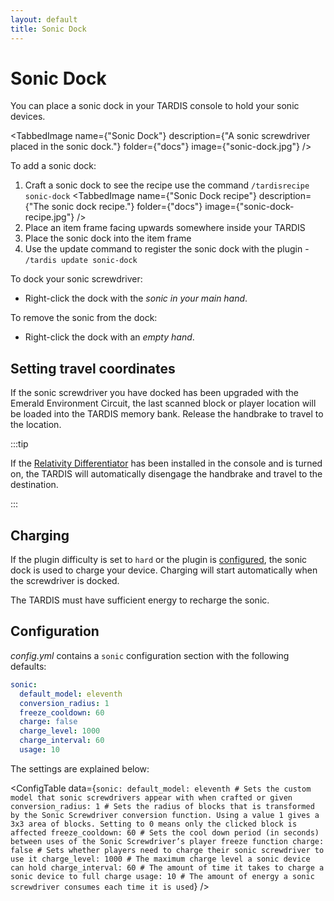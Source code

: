 ```yaml
---
layout: default
title: Sonic Dock
---
```



# Sonic Dock

You can place a sonic dock in your TARDIS console to hold your sonic devices.

<TabbedImage name={"Sonic Dock"} description={"A sonic screwdriver placed in the sonic dock."} folder={"docs"} image={"sonic-dock.jpg"} />

To add a sonic dock:

1. Craft a sonic dock to see the recipe use the command `/tardisrecipe sonic-dock`
   <TabbedImage name={"Sonic Dock recipe"} description={"The sonic dock recipe."} folder={"docs"} image={"sonic-dock-recipe.jpg"} />
2. Place an item frame facing upwards somewhere inside your TARDIS
3. Place the sonic dock into the item frame
4. Use the update command to register the sonic dock with the plugin - `/tardis update sonic-dock`

To dock your sonic screwdriver:

* Right-click the dock with the _sonic in your main hand_.

To remove the sonic from the dock:

* Right-click the dock with an _empty hand_.

## Setting travel coordinates

If the sonic screwdriver you have docked has been upgraded with the Emerald Environment Circuit, the last scanned block or player location will be loaded into the TARDIS memory bank.
Release the handbrake to travel to the location.

:::tip

If the [Relativity Differentiator](flying#how-to-fly) has been installed in the console and is turned on, the TARDIS will automatically disengage the handbrake and travel to the destination.

:::

## Charging

If the plugin difficulty is set to `hard` or the plugin is [configured](#configuration), the sonic dock is used to charge your device. Charging will start automatically when the screwdriver is docked.

The TARDIS must have sufficient energy to recharge the sonic.

## Configuration

_config.yml_ contains a `sonic` configuration section with the following defaults:

```yaml title="/plugins/TARDIS/config.yml"
sonic:
  default_model: eleventh
  conversion_radius: 1
  freeze_cooldown: 60
  charge: false
  charge_level: 1000
  charge_interval: 60
  usage: 10
```

The settings are explained below:

<ConfigTable data={`
sonic:
  default_model: eleventh # Sets the custom model that sonic screwdrivers appear with when crafted or given
  conversion_radius: 1 # Sets the radius of blocks that is transformed by the Sonic Screwdriver conversion function. Using a value 1 gives a 3x3 area of blocks. Setting to 0 means only the clicked block is affected
  freeze_cooldown: 60 # Sets the cool down period (in seconds) between uses of the Sonic Screwdriver’s player freeze function
  charge: false # Sets whether players need to charge their sonic screwdriver to use it
  charge_level: 1000 # The maximum charge level a sonic device can hold
  charge_interval: 60 # The amount of time it takes to charge a sonic device to full charge
  usage: 10 # The amount of energy a sonic screwdriver consumes each time it is used
`} />

